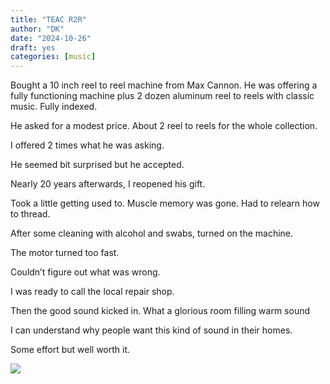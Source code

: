 ```yaml
---
title: "TEAC R2R"
author: "DK"
date: "2024-10-26"
draft: yes
categories: [music]
---
```


Bought a 10 inch reel to reel machine from Max Cannon. He was offering a fully functioning machine plus 2 dozen aluminum reel to reels with classic music. Fully indexed.

He asked for a modest price. About 2 reel to reels for the whole collection.

I offered 2 times what he was asking.

He seemed bit surprised but he accepted.

Nearly 20 years afterwards, I reopened his gift.

Took a little getting used to. Muscle memory was gone. Had to relearn how to thread.

After some cleaning with alcohol and swabs, turned on the machine.

The motor turned too fast.

Couldn't figure out what was wrong.

I was ready to call the local repair shop.

Then the good sound kicked in. What a glorious room filling warm sound

I can understand why people want this kind of sound in their homes.

Some effort but well worth it.

![](20241026_134317~2.jpg)